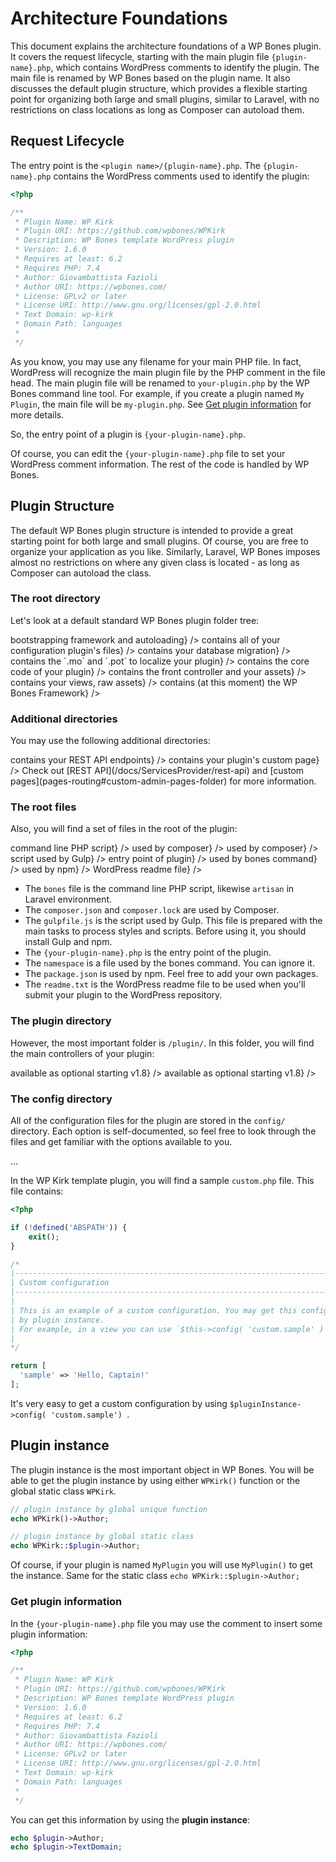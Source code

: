 
# Architecture Foundations

<Callout type="info" emoji="">
<Center><IconBrandWordpress size={64} /></Center>
<Title order={2} ta="center">Don't forget that</Title>
<Title order={2} ta="center">we are working using a WordPress plugin...</Title>
</Callout>

This document explains the architecture foundations of a WP Bones plugin. It covers the request lifecycle, starting with the main plugin file `{plugin-name}.php`, which contains WordPress comments to identify the plugin. The main file is renamed by WP Bones based on the plugin name. It also discusses the default plugin structure, which provides a flexible starting point for organizing both large and small plugins, similar to Laravel, with no restrictions on class locations as long as Composer can autoload them.

## Request Lifecycle

The entry point is the `<plugin name>/{plugin-name}.php`. The `{plugin-name}.php` contains the WordPress comments used to identify the plugin:

```php copy
<?php

/**
 * Plugin Name: WP Kirk
 * Plugin URI: https://github.com/wpbones/WPKirk
 * Description: WP Bones template WordPress plugin
 * Version: 1.6.0
 * Requires at least: 6.2
 * Requires PHP: 7.4
 * Author: Giovambattista Fazioli
 * Author URI: https://wpbones.com/
 * License: GPLv2 or later
 * License URI: http://www.gnu.org/licenses/gpl-2.0.html
 * Text Domain: wp-kirk
 * Domain Path: languages
 *
 */
```

As you know, you may use any filename for your main PHP file. In fact, WordPress will recognize the main plugin file by the PHP comment in the file head. 
The main plugin file will be renamed to `your-plugin.php` by the WP Bones command line tool. For example, if you create a plugin named `My Plugin`, the main file will be `my-plugin.php`.
See [Get plugin information](#get-plugin-information) for more details.

So, the entry point of a plugin is `{your-plugin-name}.php`.

Of course, you can edit the `{your-plugin-name}.php` file to set your WordPress comment information. The rest of the code is handled by WP Bones.

## Plugin Structure

The default WP Bones plugin structure is intended to provide a great starting point for both large and small plugins. Of course, you are free to organize your application as you like. Similarly, Laravel, WP Bones imposes almost no restrictions on where any given class is located - as long as Composer can autoload the class.

### The root directory

Let's look at a default standard WP Bones plugin folder tree:

<FileTree>
  <FileTree.Folder name="myPlugin" defaultOpen>
    <FileTree.Folder name={<FileTreeLabel name="bootstrap" color="yellow">bootstrapping framework and autoloading</FileTreeLabel>} />
    <FileTree.Folder name={<FileTreeLabel name="config">contains all of your configuration plugin's files</FileTreeLabel>} />
    <FileTree.Folder name={<FileTreeLabel name="database">contains your database migration</FileTreeLabel>} />
    <FileTree.Folder name={<FileTreeLabel name="languages">contains the `.mo` and `.pot` to localize your plugin</FileTreeLabel>} />
    <FileTree.Folder name={<FileTreeLabel name="plugin">contains the core code of your plugin</FileTreeLabel>} />
    <FileTree.Folder name={<FileTreeLabel name="public">contains the front controller and your assets</FileTreeLabel>} />
    <FileTree.Folder name={<FileTreeLabel name="resources">contains your views, raw assets</FileTreeLabel>} />
    <FileTree.Folder name={<FileTreeLabel name="vendor" color="red">contains (at this moment) the WP Bones Framework</FileTreeLabel>} />
  </FileTree.Folder>
</FileTree>

### Additional directories

You may use the following additional directories:

<FileTree>
  <FileTree.Folder name="myPlugin" defaultOpen>
    <FileTree.Folder name={<FileTreeLabel name="api">contains your REST API endpoints</FileTreeLabel>} />
    <FileTree.Folder name={<FileTreeLabel name="pages">contains your plugin's custom page</FileTreeLabel>} />
  </FileTree.Folder>
</FileTree>

<Callout type="info">
Check out [REST API](/docs/ServicesProvider/rest-api) and [custom pages](pages-routing#custom-admin-pages-folder) for more information.
</Callout>

### The root files

Also, you will find a set of files in the root of the plugin:


<FileTree>
  <FileTree.Folder name="myPlugin" defaultOpen >
    <FileTree.File name={<FileTreeLabel type="file" name="bones" color="orange">command line PHP script</FileTreeLabel>} />
    <FileTree.File name={<FileTreeLabel type="file" name="composer.json" color="yellow">used by composer</FileTreeLabel>} />
    <FileTree.File name={<FileTreeLabel type="file" name="composer.lock" color="red">used by composer</FileTreeLabel>} />
    <FileTree.File name={<FileTreeLabel type="file" name="gulpfile.js">script used by Gulp</FileTreeLabel>} />
    <FileTree.File name={<FileTreeLabel type="file" name="{your-plugin-name}.php">entry point of plugin</FileTreeLabel>} />
    <FileTree.File name={<FileTreeLabel type="file" name="namespace" color="red">used by bones command</FileTreeLabel>} />
    <FileTree.File name={<FileTreeLabel type="file" name="package.json">used by npm</FileTreeLabel>} />
    <FileTree.File name={<FileTreeLabel type="file" name="readme.txt">WordPress readme file</FileTreeLabel>} />
  </FileTree.Folder>
</FileTree>

- The `bones` file is the command line PHP script, likewise `artisan` in Laravel environment.
-  The `composer.json` and `composer.lock` are used by Composer.
-  The `gulpfile.js` is the script used by Gulp. This file is prepared with the main tasks to process styles and scripts. Before using it, you should install Gulp and npm.
-  The `{your-plugin-name}.php` is the entry point of the plugin.
-  The `namespace` is a file used by the bones command. You can ignore it.
-  The `package.json` is used by npm. Feel free to add your own packages.
-  The `readme.txt` is the WordPress readme file to be used when you'll submit your plugin to the WordPress repository.

### The plugin directory

However, the most important folder is `/plugin/`. In this folder, you will find the main controllers of your plugin:

<FileTree>
  <FileTree.Folder name="my_plugin" defaultOpen>
    <FileTree.Folder name="plugin" defaultOpen>
      <FileTree.Folder name="Ajax" />
      <FileTree.Folder name="CustomPostTypes" />
      <FileTree.Folder name="CustomTaxonomyTypes" />
      <FileTree.Folder name="Http" />
      <FileTree.Folder name="Shortcodes" />
      <FileTree.Folder name={<FileTreeLabel name="hooks" color="yellow">available as optional starting v1.8</FileTreeLabel>} />
      <FileTree.Folder name={<FileTreeLabel name="modules" color="yellow">available as optional starting v1.8</FileTreeLabel>} />
      <FileTree.File name="activation.php" />
      <FileTree.File name="deactivation.php" />
    </FileTree.Folder>
  </FileTree.Folder>
</FileTree>


### The config directory

All of the configuration files for the plugin are stored in the `config/` directory. Each option is self-documented, so feel free to look through the files and get familiar with the options available to you.

<FileTree>
  <FileTree.Folder name="myPlugin" defaultOpen>
    <FileTree.Folder name="config" defaultOpen>
      <FileTree.File name="menus.php" />
      <FileTree.File name="plugin.php" />
      <div>...</div>
    </FileTree.Folder>
  </FileTree.Folder>
</FileTree>

In the WP Kirk template plugin, you will find a sample `custom.php` file. This file contains:

```php copy
<?php

if (!defined('ABSPATH')) {
    exit();
}

/*
|--------------------------------------------------------------------------
| Custom configuration
|--------------------------------------------------------------------------
|
| This is an example of a custom configuration. You may get this configuration
| by plugin instance.
| For example, in a view you can use `$this->config( 'custom.sample' )`.
|
*/

return [
  'sample' => 'Hello, Captain!'
];
```

It's very easy to get a custom configuration by using `$pluginInstance->config( 'custom.sample') `.

## Plugin instance

The plugin instance is the most important object in WP Bones.
You will be able to get the plugin instance by using either `WPKirk()` function or the global static class `WPKirk`.

```php copy
// plugin instance by global unique function
echo WPKirk()->Author;

// plugin instance by global static class
echo WPKirk::$plugin->Author;

```

Of course, if your plugin is named `MyPlugin` you will use `MyPlugin()` to get the instance. Same for the static class `echo WPKirk::$plugin->Author;`

### Get plugin information

In the `{your-plugin-name}.php` file you may use the comment to insert some plugin information:

```php copy filename="{your-plugin-name}.php"
<?php

/**
 * Plugin Name: WP Kirk
 * Plugin URI: https://github.com/wpbones/WPKirk
 * Description: WP Bones template WordPress plugin
 * Version: 1.6.0
 * Requires at least: 6.2
 * Requires PHP: 7.4
 * Author: Giovambattista Fazioli
 * Author URI: https://wpbones.com/
 * License: GPLv2 or later
 * License URI: http://www.gnu.org/licenses/gpl-2.0.html
 * Text Domain: wp-kirk
 * Domain Path: languages
 *
 */
```

You can get this information by using the **plugin instance**:

```php copy
echo $plugin->Author;
echo $plugin->TextDomain;
```
<Cards num={1}>
<Cards.Card arrow title="Learn more about the Plugin class"  href="/docs/CoreClasses/plugin"/>
</Cards>
